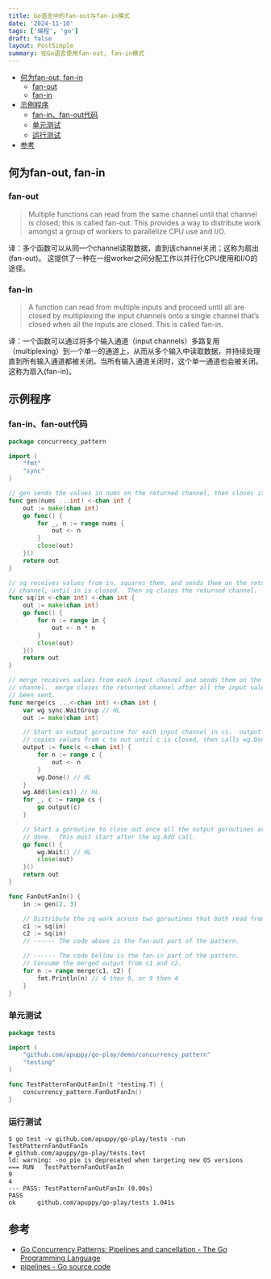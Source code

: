 ```yaml
---
title: Go语言中的fan-out与fan-in模式
date: '2024-11-10'
tags: ['编程', 'go']
draft: false
layout: PostSimple
summary: 在Go语言使用fan-out, fan-in模式
---
```


- [何为fan-out, fan-in](#何为fan-out-fan-in)
  - [fan-out](#fan-out)
  - [fan-in](#fan-in)
- [示例程序](#示例程序)
  - [fan-in、fan-out代码](#fan-infan-out代码)
  - [单元测试](#单元测试)
  - [运行测试](#运行测试)
- [参考](#参考)

## 何为fan-out, fan-in

### fan-out

> Multiple functions can read from the same channel until that channel is closed; this is called fan-out. This provides a way to distribute work amongst a group of workers to parallelize CPU use and I/O.

译：多个函数可以从同一个channel读取数据，直到该channel关闭；这称为扇出(fan-out)。 这提供了一种在一组worker之间分配工作以并行化CPU使用和I/O的途径。

### fan-in

> A function can read from multiple inputs and proceed until all are closed by multiplexing the input channels onto a single channel that’s closed when all the inputs are closed. This is called fan-in.

译：一个函数可以通过将多个输入通道（input channels）多路复用（multiplexing）到一个单一的通道上，从而从多个输入中读取数据，并持续处理直到所有输入通道都被关闭。当所有输入通道关闭时，这个单一通道也会被关闭。这称为扇入(fan-in)。

## 示例程序

### fan-in、fan-out代码

```go:https://github.com/apuppy/go-play/blob/main/demo/concurrency_pattern/fan.go
package concurrency_pattern

import (
	"fmt"
	"sync"
)

// gen sends the values in nums on the returned channel, then closes it.
func gen(nums ...int) <-chan int {
	out := make(chan int)
	go func() {
		for _, n := range nums {
			out <- n
		}
		close(out)
	}()
	return out
}

// sq receives values from in, squares them, and sends them on the returned
// channel, until in is closed.  Then sq closes the returned channel.
func sq(in <-chan int) <-chan int {
	out := make(chan int)
	go func() {
		for n := range in {
			out <- n * n
		}
		close(out)
	}()
	return out
}

// merge receives values from each input channel and sends them on the returned
// channel.  merge closes the returned channel after all the input values have
// been sent.
func merge(cs ...<-chan int) <-chan int {
	var wg sync.WaitGroup // HL
	out := make(chan int)

	// Start an output goroutine for each input channel in cs.  output
	// copies values from c to out until c is closed, then calls wg.Done.
	output := func(c <-chan int) {
		for n := range c {
			out <- n
		}
		wg.Done() // HL
	}
	wg.Add(len(cs)) // HL
	for _, c := range cs {
		go output(c)
	}

	// Start a goroutine to close out once all the output goroutines are
	// done.  This must start after the wg.Add call.
	go func() {
		wg.Wait() // HL
		close(out)
	}()
	return out
}

func FanOutFanIn() {
	in := gen(2, 3)

	// Distribute the sq work across two goroutines that both read from in.
	c1 := sq(in)
	c2 := sq(in)
	// ------ The code above is the fan-out part of the pattern.

	// ------ The code bellow is the fan-in part of the pattern.
	// Consume the merged output from c1 and c2.
	for n := range merge(c1, c2) {
		fmt.Println(n) // 4 then 9, or 9 then 4
	}
}
```

### 单元测试

```go:https://github.com/apuppy/go-play/blob/main/tests/con_pattern_test.go
package tests

import (
	"github.com/apuppy/go-play/demo/concurrency_pattern"
	"testing"
)

func TestPatternFanOutFanIn(t *testing.T) {
	concurrency_pattern.FanOutFanIn()
}
```

### 运行测试

```shell
$ go test -v github.com/apuppy/go-play/tests -run TestPatternFanOutFanIn
# github.com/apuppy/go-play/tests.test
ld: warning: -no_pie is deprecated when targeting new OS versions
=== RUN   TestPatternFanOutFanIn
9
4
--- PASS: TestPatternFanOutFanIn (0.00s)
PASS
ok      github.com/apuppy/go-play/tests 1.041s
```

## 参考

- [Go Concurrency Patterns: Pipelines and cancellation - The Go Programming Language](https://go.dev/blog/pipelines)
- [pipelines - Go source code](https://cs.opensource.google/go/x/website/+/master:_content/blog/pipelines/)
